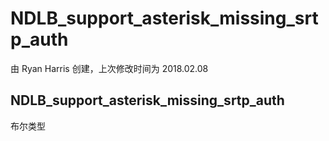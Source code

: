 # NDLB_support_asterisk_missing_srtp_auth

由 Ryan Harris 创建，上次修改时间为 2018.02.08

## NDLB_support_asterisk_missing_srtp_auth

布尔类型